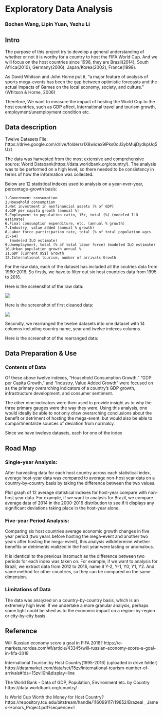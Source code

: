 
# Exploratory Data Analysis

### Bochen Wang, Lipin Yuan, Yezhu Li


## Intro

The purpose of this project try to develop a general understanding of whether or not it is worthy for a country to host the FIFA World Cup. And we will focus on the host countries since 1998, they are Brazil(2014), South Africa(2010), Germany(2006), Japan/Korea(2002), France(1998).

As David Whitson and John Horne put it, “a major feature of analysis of sports mega-events has been the gap between optimistic forecasts and the actual impacts of Games on the local economy, society, and culture.” (Whitson & Horne, 2006) 

Therefore, We want to measure the impact of hosting the World Cup to the host countries, such as GDP affect, International travel and tourism growth, employment/unemployment condition etc.  

## Data description

Twelve Datasets File:
https://drive.google.com/drive/folders/1X8widex9lPks0oJ3ybMujDydkpUq5Uzt

The data was harvested from the most extensive and comprehensive source: World Databank(https://data.worldbank.org/country/). The analysis was to be performed on a high level, so there needed to be consistency in terms of how the information was collected. 

Below are 12 statistical indexes used to analysis on a year-over-year, percentage-growth basis: 

```12
1.Government consumption
2.Household consumption  
3.Net investment in nonfinancial assets (% of GDP)  
4.GDP per capita growth (annual %)  
5.Employment to population ratio, 15+, total (%) (modeled ILO estimate)  
6.Final consumption expenditure, etc. (annual % growth)  
7.Industry, value added (annual % growth)  
8.Labor force participation rate, total (% of total population ages 15-64)
  (modeled ILO estimate)  
9.Unemployment, total (% of total labor force) (modeled ILO estimate)  
10.Urban population growth annual %
11.GDP (Current US$) Growth  
12.International tourism, number of arrivals Growth
```

For the raw data, each of the dataset has included all the coutries data from 1960-2016. So firstly, we have to filter out six host countries data from 1995 to 2016. 

Here is the screenshot of the raw data:

![](https://github.com/lpyuan/AddPics/blob/master/Screen%20Shot%202018-05-12%20at%209.48.02%20AM.png)

Here is the screenshot of first cleaned data:

![](https://github.com/lpyuan/AddPics/blob/master/Screen%20Shot%202018-05-12%20at%209.52.03%20AM.png)

Secondly, we rearranged the twelve datasets into one dataset with 14 columns including country name, year and twelve indexes columns.

Here is the screenshot of the rearranged data:
![]()

## Data Preparation & Use

### Contents of Data

Of these above twelve indexes, “Household Consumption Growth,” “GDP per Capita Growth,” and “Industry, Value Added Growth” were focused on as the primary overarching indicators of a country’s GDP growth, infrastructure development, and consumer sentiment. 

The other nine indicators were then used to provide insight as to why the three primary gauges were the way they were. Using this analysis, one would ideally be able to not only draw overarching conclusions about the benefit or detriment of hosting the mega-event, but would also be able to compartmentalize sources of deviation from normalcy.

Since we have tweleve datasets, each for one of the index

## Road Map

### Single-year Analysis: 

After harvesting data for each host country across each statistical index, average host-year data was compared to average non-host year data on a country-by-country basis by taking the difference between the two values.

Plot graph of 12 average statistical indexes for host-year compare with non-host year data. 
For example, if we want to analysis for Brazil, we compare average data of 2014 in the 2000-2016 distribution to see if it displays any significant deviations taking place in the host-year alone.

### Five-year Period Analysis: 

Comparing six host countries average economic growth changes in five year period (two years before hosting the mega-event and another two years after hosting the mega-event), this analysis willdetermine whether benefits or detriments realized in the host year were lasting or anomalous.

It is identical to the previous insomuch as the difference between two periods for each index was taken on. For example,  if we want to analysis for Brazil, we extract data from 2012 to 2016, name it Y-2, Y-1, Y0, Y1, Y2. And same method for other countries, so they can be compared on the same dimension.

### Limitations of Data

The data was analyzed on a country-by-country basis, which is an extremely high level. If we undertake a more granular analysis, perhaps some light could be shed as to the economic impact on a region-by-region or city-by-city basis.

## Reference

Will Russian economy score a goal in FIFA 2018?
https://e-markets.nordea.com/#!/article/43345/will-russian-economy-score-a-goal-in-fifa-2018

International Tourism by Host Country(1995-2016) (uploaded in drive folder)
https://datamarket.com/data/set/15zv/international-tourism-number-of-arrivals#!ds=15zv!i0h&display=line

The World Bank - Data of GDP, Population, Environment etc. by Country
https://data.worldbank.org/country/

Is World Cup Worth the Money for Host Country? 
https://repository.tcu.edu/bitstream/handle/116099117/19852/Brazeal__James-Honors_Project.pdf?sequence=1

